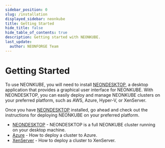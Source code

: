 ```yaml
---
sidebar_position: 0
slug: /installation
displayed_sidebar: neonkube
title: Getting Started
hide_title: false
hide_table_of_contents: true
description: Getting started with NEONKUBE.
last_update:
  author: NEONFORGE Team
---
```


# Getting Started

To use NEONKUBE, you will need to install
[NEONDESKTOP](/docs/neonkube/installation/neon-desktop), a desktop application
that provides a graphical user interface for NEONKUBE. With NEONDESKTOP, you can
easily deploy and manage NEONKUBE clusters on your preferred platform, such as
AWS, Azure, Hyper-V, or XenServer.

Once you have [NEONDESKTOP](/docs/neonkube/installation/neon-desktop) installed,
go ahead and check out the instructions for deploying NEONKUBE on your preferred
platform.

- [NEONDESKTOP](/docs/neonkube/installation/neon-desktop-cluster) - NEONDESKTOP
  is a full NEONKUBE cluster running on your desktop machine.
- [Azure](/docs/neonkube/installation/azure) - How to deploy a cluster to Azure.
- [XenServer](/docs/neonkube/installation/xenserver) - How to deploy a cluster
  to XenServer.
